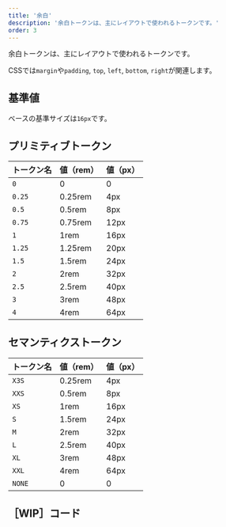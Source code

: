 ```yaml
---
title: '余白'
description: '余白トークンは、主にレイアウトで使われるトークンです。'
order: 3
---
```

余白トークンは、主にレイアウトで使われるトークンです。

CSSでは`margin`や`padding`, `top`, `left`, `bottom`, `right`が関連します。

## 基準値
ベースの基準サイズは`16px`です。

## プリミティブトークン

| トークン名 | 値（rem） | 値（px） |
| :--- | :--- | :--- |
| `0`    | 0       | 0    |
| `0.25` | 0.25rem | 4px  |
| `0.5`  | 0.5rem  | 8px  |
| `0.75` | 0.75rem | 12px |
| `1 `   | 1rem    | 16px |
| `1.25` | 1.25rem | 20px |
| `1.5`  | 1.5rem  | 24px |
| `2`    | 2rem    | 32px |
| `2.5`  | 2.5rem  | 40px |
| `3`    | 3rem    | 48px |
| `4`    | 4rem    | 64px |

## セマンティクストークン

| トークン名 | 値（rem） | 値（px） |
| :--- | :--- | :--- |
| `X3S`  | 0.25rem | 4px  |
| `XXS`  | 0.5rem  | 8px  |
| `XS`   | 1rem    | 16px |
| `S`    | 1.5rem  | 24px |
| `M`    | 2rem    | 32px |
| `L`    | 2.5rem  | 40px |
| `XL`   | 3rem    | 48px |
| `XXL`  | 4rem    | 64px |
| `NONE` | 0       | 0    |

## ［WIP］コード
